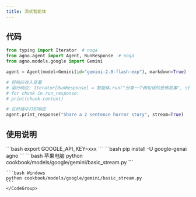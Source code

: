 ```yaml
---
title: 流式智能体
---
```

## 代码

```python cookbook/models/google/gemini/basic_stream.py
from typing import Iterator  # noqa
from agno.agent import Agent, RunResponse  # noqa
from agno.models.google import Gemini

agent = Agent(model=Gemini(id="gemini-2.0-flash-exp"), markdown=True)

# 将响应存入变量
# 运行响应: Iterator[RunResponse] = 智能体.run("分享一个两句话的恐怖故事", stream=True)
# for chunk in run_response:
# print(chunk.content)

# 在终端中打印响应
agent.print_response("Share a 2 sentence horror story", stream=True)
```

## 使用说明

<Steps>
  <Snippet file="create-venv-step.mdx" />

  <Step title="设置您的 API 密钥">
    ```bash
    export GOOGLE_API_KEY=xxx
    ```
  </Step>

  <Step title="安装库">
    ```bash
    pip install -U google-genai agno
    ```
  </Step>

  <Step title="运行智能体">
    <CodeGroup>
    ```bash 苹果电脑
    python cookbook/models/google/gemini/basic_stream.py
    ```

    ```bash Windows
    python cookbook/models/google/gemini/basic_stream.py
    ```
    </CodeGroup>
  </Step>
</Steps>